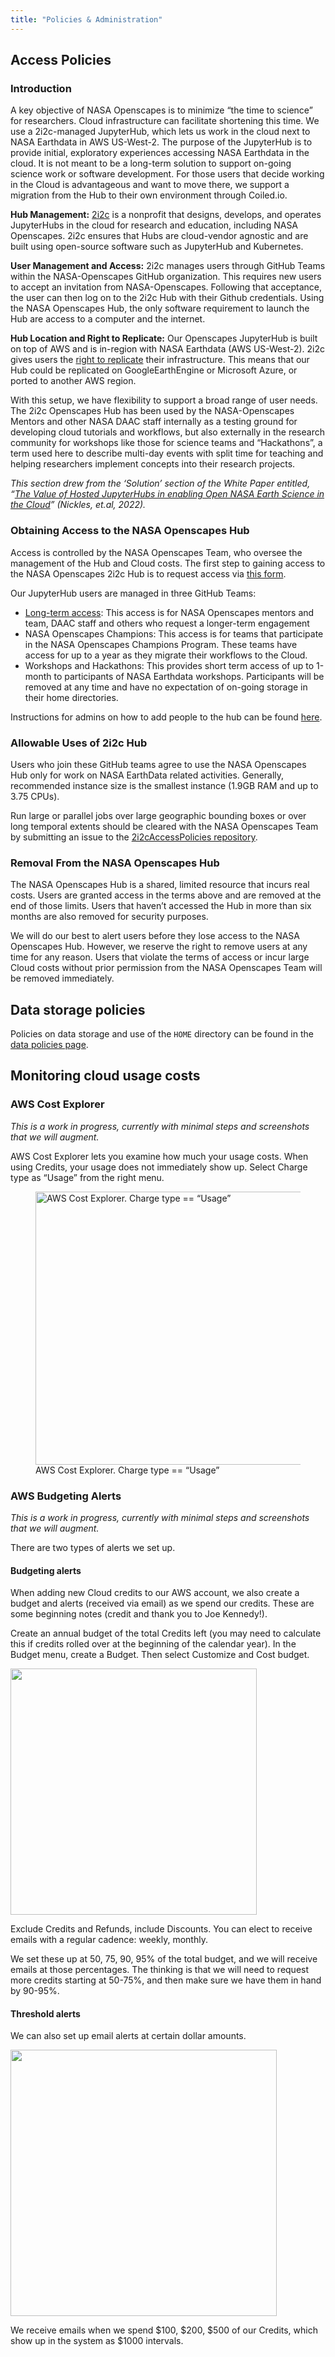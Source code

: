 ```yaml
---
title: "Policies & Administration"
---
```


## Access Policies

### Introduction

A key objective of NASA Openscapes is to minimize “the time to science” for researchers. Cloud infrastructure can facilitate shortening this time. We use a 2i2c-managed JupyterHub, which lets us work in the cloud next to NASA Earthdata in AWS US-West-2. The purpose of the JupyterHub is to provide initial, exploratory experiences accessing NASA Earthdata in the cloud. It is not meant to be a long-term solution to support on-going science work or software development. For those users that decide working in the Cloud is advantageous and want to move there, we support a migration from the Hub to their own environment through Coiled.io. 

**Hub Management:** [2i2c](http://2i2c.org/) is a nonprofit that designs, develops, and operates JupyterHubs in the cloud for research and education, including NASA Openscapes. 2i2c ensures that Hubs are cloud-vendor agnostic and are built using open-source software such as JupyterHub and Kubernetes. 

**User Management and Access:** 2i2c manages users through GitHub Teams within the NASA-Openscapes GitHub organization. This requires new users to accept an invitation from NASA-Openscapes. Following that acceptance, the user can then log on to the 2i2c Hub with their Github credentials. Using the NASA Openscapes Hub, the only software requirement to launch the Hub are access to a computer and the internet.

**Hub Location and Right to Replicate:** Our Openscapes JupyterHub is built on top of AWS and is in-region with NASA Earthdata (AWS US-West-2). 2i2c gives users the [right to replicate](https://2i2c.org/right-to-replicate/) their infrastructure. This means that our Hub could be replicated on GoogleEarthEngine or Microsoft Azure, or ported to another AWS region.

With this setup, we have flexibility to support a broad range of user needs. The 2i2c Openscapes Hub has been used by the NASA-Openscapes Mentors and other NASA DAAC staff internally as a testing ground for developing cloud tutorials and workflows, but also externally in the research community for workshops like those for science teams and “Hackathons”, a term used here to describe multi-day events with split time for teaching and helping researchers implement concepts into their research projects. 

*This section drew from the ‘Solution’ section of the White Paper entitled, “[The Value of Hosted JupyterHubs in enabling Open NASA Earth Science in the Cloud](https://zenodo.org/records/7667299#.Y_Zxt3bMJPY)” (Nickles, et.al, 2022).*

### Obtaining Access to the NASA Openscapes Hub

Access is controlled by the NASA Openscapes Team, who oversee the management of the Hub and Cloud costs. The first step to gaining access to the NASA Openscapes 2i2c Hub is to request access via [this form](https://forms.gle/sLM9szAYN2mq6SbL9). 

Our JupyterHub users are managed in three GitHub Teams: 

* [Long-term access](https://github.com/orgs/nasa-openscapes-workshops/teams/longtermaccess-2i2c): This access is for NASA Openscapes mentors and team, DAAC staff and others who request a longer-term engagement  
* NASA Openscapes Champions: This access is for teams that participate in the NASA Openscapes Champions Program. These teams have access for up to a year as they migrate their workflows to the Cloud. 
* Workshops and Hackathons: This provides short term access of up to 1-month to participants of NASA Earthdata workshops. Participants will be removed at any time and have no expectation of on-going storage in their home directories.

Instructions for admins on how to add people to the hub can be found [here](add-folks-to-2i2c-github-teams.qmd).

### Allowable Uses of 2i2c Hub 

Users who join these GitHub teams agree to use the NASA Openscapes Hub only for work on NASA EarthData related activities. Generally, recommended instance size is the smallest instance (1.9GB RAM and up to 3.75 CPUs). 

Run large or parallel jobs over large geographic bounding boxes or over long temporal extents should be cleared with the NASA Openscapes Team by submitting an issue to the [2i2cAccessPolicies repository]( https://github.com/NASA-Openscapes/2i2cAccessPolicies).   

### Removal From the NASA Openscapes Hub

The NASA Openscapes Hub is a shared, limited resource that incurs real costs. Users are granted access in the terms above and are removed at the end of those limits. Users that haven’t accessed the Hub in more than six months are also removed for security purposes. 

We will do our best to alert users before they lose access to the NASA Openscapes Hub. However, we reserve the right to remove users at any time for any reason. Users that violate the terms of access or incur large Cloud costs without prior permission from the NASA Openscapes Team will be removed immediately.

## Data storage policies

Policies on data storage and use of the `HOME` directory can be found in the [data policies page](data-policies.qmd).

## Monitoring cloud usage costs

### AWS Cost Explorer

<!-- TODO: Integrate/add links to monthly cost/storage report being developed at  -->

*This is a work in progress, currently with minimal steps and screenshots that we will augment.*

AWS Cost Explorer lets you examine how much your usage costs. When using Credits, your usage does not immediately show up. Select Charge type as "Usage" from the right menu.

![AWS Cost Explorer. Charge type == "Usage"](images/cost-explorer-usage.png){fig-align="center" width="437"}

### AWS Budgeting Alerts

*This is a work in progress, currently with minimal steps and screenshots that we will augment.*

There are two types of alerts we set up.

#### Budgeting alerts

When adding new Cloud credits to our AWS account, we also create a budget and alerts (received via email) as we spend our credits. These are some beginning notes (credit and thank you to Joe Kennedy!).

Create an annual budget of the total Credits left (you may need to calculate this if credits rolled over at the beginning of the calendar year). In the Budget menu, create a Budget. Then select Customize and Cost budget.

![](images/choose-budget-type.png){fig-align="center" width="394"}

Exclude Credits and Refunds, include Discounts. You can elect to receive emails with a regular cadence: weekly, monthly.

We set these up at 50, 75, 90, 95% of the total budget, and we will receive emails at those percentages. The thinking is that we will need to request more credits starting at 50-75%, and then make sure we have them in hand by 90-95%.

#### Threshold alerts

We can also set up email alerts at certain dollar amounts.

![](images/budget-threshold-alerts.png){fig-align="center" width="426"}

We receive emails when we spend \$100, \$200, \$500 of our Credits, which show up in the system as \$1000 intervals.
